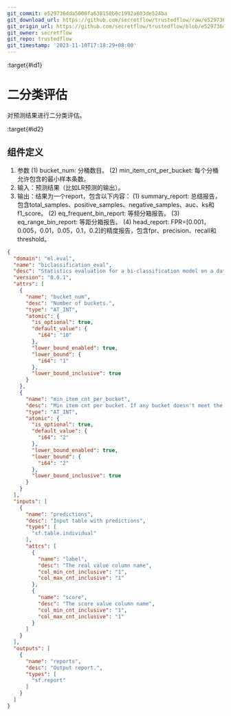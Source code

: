 ```yaml
---
git_commit: e529736dda5000fa638150b0c1992a603de524ba
git_download_url: https://github.com/secretflow/trustedflow/raw/e529736dda5000fa638150b0c1992a603de524ba/docs/architecture/apps/binary_evaluation.md
git_origin_url: https://github.com/secretflow/trustedflow/blob/e529736dda5000fa638150b0c1992a603de524ba/docs/architecture/apps/binary_evaluation.md
git_owner: secretflow
git_repo: trustedflow
git_timestamp: '2023-11-10T17:18:29+08:00'
---
```


:target{#id1}

# 二分类评估

对预测结果进行二分类评估。

:target{#id2}

## 组件定义

1. 参数
   (1) bucket\_num: 分桶数目。
   (2) min\_item\_cnt\_per\_bucket: 每个分桶允许包含的最小样本条数。
2. 输入：预测结果（比如LR预测的输出）。
3. 输出：结果为一个report，包含以下内容：
   (1) summary\_report: 总结报告，包含total\_samples、positive\_samples、negative\_samples、auc、ks和f1\_score。
   (2) eq\_frequent\_bin\_report: 等频分箱报告。
   (3) eq\_range\_bin\_report: 等距分箱报告。
   (4) head\_report: FPR=\[0.001，0.005，0.01，0.05，0.1，0.2]的精度报告，包含fpr、precision、recall和threshold。

```json
{
  "domain": "ml.eval",
  "name": "biclassification_eval",
  "desc": "Statistics evaluation for a bi-classification model on a dataset.\n1. summary_report: SummaryReport\n2. eq_frequent_bin_report: List[EqBinReport]\n3. eq_range_bin_report: List[EqBinReport]\n4. head_report: List[PrReport]\nreports for fpr = 0.001, 0.005, 0.01, 0.05, 0.1, 0.2",
  "version": "0.0.1",
  "attrs": [
    {
      "name": "bucket_num",
      "desc": "Number of buckets.",
      "type": "AT_INT",
      "atomic": {
        "is_optional": true,
        "default_value": {
          "i64": "10"
        },
        "lower_bound_enabled": true,
        "lower_bound": {
          "i64": "1"
        },
        "lower_bound_inclusive": true
      }
    },
    {
      "name": "min_item_cnt_per_bucket",
      "desc": "Min item cnt per bucket. If any bucket doesn't meet the requirement, error raises. For security reasons, we require this parameter to be at least 2.",
      "type": "AT_INT",
      "atomic": {
        "is_optional": true,
        "default_value": {
          "i64": "2"
        },
        "lower_bound_enabled": true,
        "lower_bound": {
          "i64": "2"
        },
        "lower_bound_inclusive": true
      }
    }
  ],
  "inputs": [
    {
      "name": "predictions",
      "desc": "Input table with predictions",
      "types": [
        "sf.table.individual"
      ],
      "attrs": [
        {
          "name": "label",
          "desc": "The real value column name",
          "col_min_cnt_inclusive": "1",
          "col_max_cnt_inclusive": "1"
        },
        {
          "name": "score",
          "desc": "The score value column name",
          "col_min_cnt_inclusive": "1",
          "col_max_cnt_inclusive": "1"
        }
      ]
    }
  ],
  "outputs": [
    {
      "name": "reports",
      "desc": "Output report.",
      "types": [
        "sf.report"
      ]
    }
  ]
}
```

